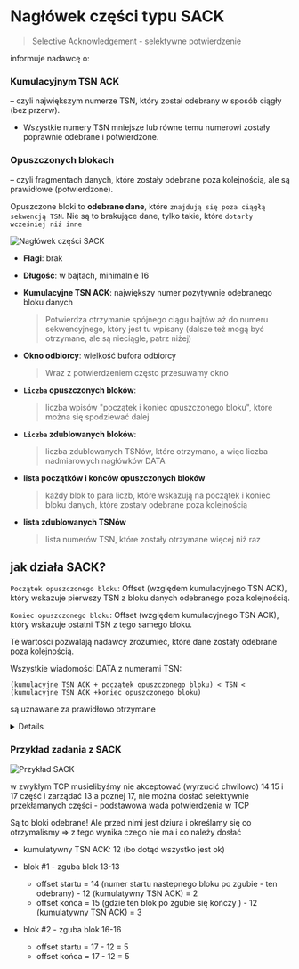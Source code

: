 
# Nagłówek części typu SACK

> Selective Acknowledgement - selektywne potwierdzenie

informuje nadawcę o:

### Kumulacyjnym TSN ACK

– czyli największym numerze TSN, który został odebrany w sposób ciągły (bez przerw).

- Wszystkie numery TSN mniejsze lub równe temu numerowi zostały poprawnie odebrane i potwierdzone.

### Opuszczonych blokach

– czyli fragmentach danych, które zostały odebrane poza kolejnością, ale są prawidłowe (potwierdzone).

<Callout type="warning" emoji="i">

Opuszczone bloki to **odebrane dane**, które `znajdują się poza ciągłą sekwencją TSN`. Nie są to brakujące dane, tylko takie, które `dotarły wcześniej niż inne`

</Callout>

![Nagłówek części SACK](/sctp/img/img7.jpg)

- **Flagi**: brak
- **Długość**: w bajtach, minimalnie 16
- **Kumulacyjne TSN ACK**: największy numer pozytywnie odebranego bloku danych
  > Potwierdza otrzymanie spójnego ciągu bajtów aż do numeru sekwencyjnego, który jest tu wpisany (dalsze też mogą być otrzymane, ale są nieciągłe, patrz niżej)
- **Okno odbiorcy**: wielkość bufora odbiorcy
  > Wraz z potwierdzeniem często przesuwamy okno
- **`Liczba` opuszczonych bloków**:
  > liczba wpisów "początek i koniec opuszczonego bloku", które można się spodziewać dalej
- **`Liczba` zdublowanych bloków**:

  > liczba zdublowanych TSNów, które otrzymano, a więc liczba nadmiarowych nagłówków DATA

- **lista początków i końców opuszczonych bloków**
  > każdy blok to para liczb, które wskazują na początek i koniec bloku danych, które zostały odebrane poza kolejnością
- **lista zdublowanych TSNów**
  > lista numerów TSN, które zostały otrzymane więcej niż raz

## jak działa SACK?

`Początek opuszczonego bloku`: Offset (względem kumulacyjnego TSN ACK), który wskazuje pierwszy TSN z bloku danych odebranego poza kolejnością.

`Koniec opuszczonego bloku`: Offset (względem kumulacyjnego TSN ACK), który wskazuje ostatni TSN z tego samego bloku.

Te wartości pozwalają nadawcy zrozumieć, które dane zostały odebrane poza kolejnością.

Wszystkie wiadomości DATA z numerami TSN:

`(kumulacyjne TSN ACK + początek opuszczonego bloku) < TSN < (kumulacyjne TSN ACK +koniec opuszczonego bloku)`

są uznawane za prawidłowo otrzymane

<Details summary='Przykład..'>

Załóżmy:

1. Kumulacyjne TSN ACK = 100
2. Odbiorca zgłasza opuszczony blok od 105 do 110.

Interpretacja:

1. Wszystkie numery TSN od 101 do 104 są brakującymi danymi – nie zostały jeszcze odebrane.
2. Numery TSN od 105 do 110 zostały odebrane poza kolejnością i są prawidłowe, ale nie można ich jeszcze uznać za część ciągłego strumienia.
3. Nadawca musi retransmitować brakujące dane (101–104), aby odbiorca mógł potwierdzić większy kumulacyjny TSN ACK.

```
TSN:  100   101   102   103   104   105   106   107   108   109   110
      [ACK] [--- brakujące ---] [--- opuszczony blok ---]

```

- 100: Ostatni ciągły TSN (kumulacyjne TSN ACK).
- 101–104: Brakujące dane.
- 105–110: Odebrane poza kolejnością (opuszczony blok).

</Details>

### Przykład zadania z SACK

![Przykład SACK](/sctp/img/img8.jpg)

w zwykłym TCP musielibyśmy nie akceptować (wyrzucić chwilowo) 14 15 i 17 część i zarządać 13 a poznej 17, nie można dosłać selektywnie przekłamanych części - podstawowa wada potwierdzenia w TCP

<Callout>

Są to bloki odebrane! Ale przed nimi jest dziura i określamy się co otrzymalismy => z tego wynika czego nie ma i co należy dosłać

</Callout>

- kumulatywny TSN ACK: 12 (bo dotąd wszystko jest ok)
- blok #1 - zguba blok 13-13

  - offset startu = 14 (numer startu nastepnego bloku po zgubie - ten odebrany) - 12 (kumulatywny TSN ACK) = 2
  - offset końca = 15 (gdzie ten blok po zgubie się kończy ) - 12 (kumulatywny TSN ACK) = 3

- blok #2 - zguba blok 16-16

  - offset startu = 17 - 12 = 5
  - offset końca = 17 - 12 = 5
